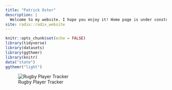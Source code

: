 ```yaml
---
title: "Patrick Oster"
description: |
  Welcome to my website. I hope you enjoy it! Home page is under construction for now.
site: radix::radix_website
---
```


```r
knitr::opts_chunk$set(echo = FALSE)
library(tidyverse)
library(datasets)
library(ggthemr)
library(knitr)
data("state")
ggthemr("light")
```

![Rugby Player Tracker](figures/rugby_player_tracker.gif)